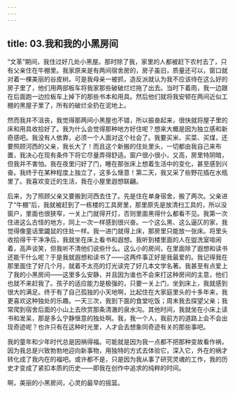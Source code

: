 ```yaml
---
---
---
```

title: 03.我和我的小黑房间
---




“文革”期间，我住过好几处小黑屋。那时除了我，家里的人都被赶下农村去了，只有父亲住在牛棚里。我家原来是有两间宿舍房的，房子虽旧，质量还可以，窗口就对着一棵美丽的谷皮树。可是我母亲一被抓，造反派就认为我不应该待在这么好的房子里了，他们用两部板车将我家那些破破烂烂拖了出去。当时下着雨，我一边跟在后面跑一边捡板车上掉下的那些书本和用具。然后他们就将我安顿在两间近似工棚的黑屋子里了，所有的破烂全扔在泥地上。

然而我并不沮丧，我觉得那两间小黑屋也不错，所以振奋起来，很快就将屋子里的床和用具收拾好了。我为什么会觉得那种地方好住呢？想来大概是因为独立感和新奇感吧。我没有人依靠，必须一个人面对这个社会了。我要买米、买菜、买煤，还要照顾河西的父亲，我长大了！而且这个新搬的住处里头，一切都由我自己来布置，我决心在现有条件下将它尽量弄得舒适。窗户很小很小，又高，房里特阴暗，但我并不害怕。我在夜里闩好了门，睡在那张床上想着生活中的变化，甚至感到兴奋。我终于在某种程度上独立了，这多么惬意！第二天，我又采了些野花插在水瓶里了。我喜欢变迁的生活，我在小屋里遐想联翩。

后来，为了照顾父亲又要搬到河西去住了。先是住在单身宿舍，搬了两次。父亲进了“牛棚”后，我就被赶到了一栋楼的工具房里，那里原先是放清扫工具的，所以没窗户，里面也很狭窄，一关上门就得开灯，否则里面黑得什么都看不见。我第一次住进这么古怪的地方，同上一次一样感到很兴奋。一个这么黑、这么逼仄的家，我觉得像童话里鼹鼠的住处一样。我一进门就得上床，那房里只能放一张床。将里头收拾得干干净净后，我就坐在床上看书和遐想。我听到楼里面的人在盥洗室喧闹着，高声谈笑，但我听不清他们说些什么。这么小的房间，在里面除了遐想和读书还能干什么呢？于是我就遐想和读书了——这两件事正好是我最爱的。我记得我在那里面住了好几个月，就着不太亮的灯光读完了好几本文学名著。我甚至有点爱上了我的小黑房间——这里多么安静，并且因为谁也不会来打这种房间的主意，他们也就不来赶我了。孩子的适应能力是极强的，只要一关上门，坐到床上，我就感到很大的满足。终于有了自己孤独的小天地啊，比起住在大家庭里头的十多年来，我更喜欢这种独处的乐趣。一天三次，我到下面的食堂吃饭；周末我去探望父亲；我常爬到宿舍后面的小山上去欣赏那条清澈的泉水沟。其他时间，我就坐在小床上读书和发呆，那是多么宁静惬意的独处啊。我，我一个人，我前方的道路上会不会出现奇迹呢？也许只有在这种时光里，人才会去想象同奇迹有关的那些事吧。

我的童年和少年时代总是因祸得福。可能就是因为我一点都不把那种变故看作祸，因为我总是兴致勃勃地迎向新事物，用独特的方式去体验它，深入它，外在的祸才转化成了我内在的福吧。或许都不是，只是因为我从事了研究灵魂的工作，我的历史才变成了紧扣本质的历史——即我在创作中追求的纯粹的时间。

啊，美丽的小黑房间，心灵的最早的摇篮。